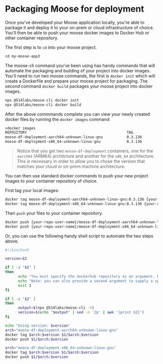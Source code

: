 # Packaging Moose for deployment

Once you've developed your Moose application locally, you're able to package it and deploy it to your on-prem or cloud infrastructure of choice.
You'll then be able to push your moose docker images to Docker Hub or other container repository.

The first step is to `cd` into your moose project.

```txt filename="Terminal" copy
cd my-moose-app3
```

The moose-cli command you've been using has handy commands that will automate the packaging and building of your project into docker images.
You'll need to run two moose commands, the first is `docker init` which will create a Dockerfile and prepare your moose project for packaging. The second command `docker build` packages your moose project into docker images.

```txt filename="Terminal" copy
npx @514labs/moose-cli docker init
npx @514labs/moose-cli docker build
```

After the above commmands complete you can view your newly created docker files by running the `docker images` command:

```txt filename="Terminal" copy
>docker images
REPOSITORY                                              TAG               IMAGE ID       CREATED              SIZE
moose-df-deployment-aarch64-unknown-linux-gnu           0.3.136           c50674c7a68a   About a minute ago   155MB
moose-df-deployment-x86_64-unknown-linux-gnu            0.3.136           e5b449d3dea3   About a minute ago   163MB
```

> Notice that you get two `moose-df-deployment` containers, one for the `aarch64` (ARM64) architcture and another for the `x86_64` architecture. This is necessary in order to allow you to chose the version that matches your cloud or on-prem machine architecture.

You can then use standard docker commands to push your new project images to your container repository of choice.

First tag your local images:

```txt filename="Terminal" copy
docker tag moose-df-deployment-aarch64-unknown-linux-gnu:0.3.136 {your-repo-user-name}/moose-df-deployment-aarch64-unknown-linux-gnu:0.3.136
docker tag moose-df-deployment-x86_64-unknown-linux-gnu:0.3.136 {your-repo-user-name}/moose-df-deployment-x86_64-unknown-linux-gnu:0.3.136
```

Then `push` your files to your container repository.

```txt filename="Terminal" copy
docker push {your-repo-user-name}/moose-df-deployment-aarch64-unknown-linux-gnu:0.3.136
docker push {your-repo-user-name}/moose-df-deployment-x86_64-unknown-linux-gnu:0.3.136
```

Or, you can use the following handy shell script to automate the two steps above.

```bash
#!/bin/bash

version=$2

if [ -z "$1" ]
then
      echo "You must specify the dockerhub repository as an argument. Example: ./push.sh container-repo-name"
      echo "Note: you can also provide a second argument to supply a specific version tag - otherwise this script will use the same version as the latest moose-cli on Github."
      exit 1
fi

if [ -z "$2" ]
then
      output=$(npx @514labs/moose-cli -V)
      version=$(echo "$output" | sed -n '2p' | awk '{print $2}')
fi

echo "Using version: $version"
arch="moose-df-deployment-aarch64-unknown-linux-gnu"
docker tag $arch:$version $1/$arch:$version
docker push $1/$arch:$version

arch="moose-df-deployment-x86_64-unknown-linux-gnu"
docker tag $arch:$version $1/$arch:$version
docker push $1/$arch:$version
```
